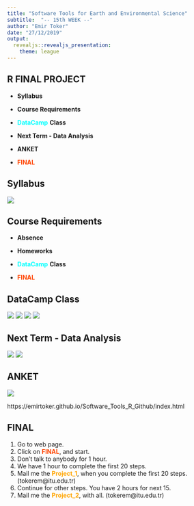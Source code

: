 ```yaml
---
title: "Software Tools for Earth and Environmental Science"
subtitle:  "-- 15th WEEK --"
author: "Emir Toker"
date: "27/12/2019"
output: 
  revealjs::revealjs_presentation:
    theme: league
---
```


## **R FINAL PROJECT**

- **Syllabus**

- **Course Requirements**

- <span style="color:cyan">**DataCamp**</span> **Class**

- **Next Term - Data Analysis**

- **ANKET**

- <span style="color:orangered">**FINAL**</span>


## **Syllabus**

![](w15_sy.png)

## **Course Requirements**

- **Absence**

- **Homeworks**

- <span style="color:cyan">**DataCamp**</span> **Class**

- <span style="color:orangered">**FINAL**</span>

## **DataCamp Class**

![](w15_d1a.png) ![](w15_d1.png) ![](w15_d2a.png) ![](w15_d2.png)

## **Next Term - Data Analysis**

![](w15_b1.png) ![](w15_b2.png)

## **ANKET**

![](w15_anket.png)

https://emirtoker.github.io/Software_Tools_R_Github/index.html


## **FINAL**

1. Go to web page.
2. Click on <span style="color:orangered">**FINAL**</span>, and start.
3. Don't talk to anybody for 1 hour.
4. We have 1 hour to complete the first 20 steps.
5. Mail me the <span style="color:orange">**Project_1**</span>, when you complete the first 20 steps. (tokerem@itu.edu.tr)
6. Continue for other steps. You have 2 hours for next 15.
7. Mail me the <span style="color:orange">**Project_2**</span>, with all. (tokerem@itu.edu.tr)



